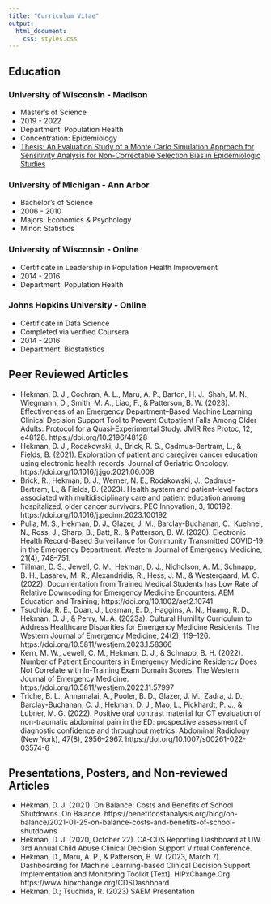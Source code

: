 ```yaml
---
title: "Curriculum Vitae"
output:
  html_document: 
    css: styles.css
---
```


::::::{.rows}

::::{.row}

## Education

### University of Wisconsin - Madison

 - Master's of Science
 - 2019 - 2022 
 - Department: Population Health
 - Concentration: Epidemiology
 - [Thesis: An Evaluation Study of a Monte Carlo Simulation Approach for Sensitivity Analysis for Non-Correctable Selection Bias in Epidemiologic Studies](https://github.com/dannhek/ms_thesis_public/)

### University of Michigan - Ann Arbor

 - Bachelor's of Science
 - 2006 - 2010 
 - Majors: Economics & Psychology
 - Minor: Statistics
 
### University of Wisconsin - Online 

 - Certificate in Leadership in Population Health Improvement
 - 2014 - 2016
 - Department: Population Health
 
### Johns Hopkins University - Online

 - Certificate in Data Science
 - Completed via verified Coursera
 - 2014 - 2016
 - Department: Biostatistics

::::

::::{.row}

## Peer Reviewed Articles

 - Hekman, D. J., Cochran, A. L., Maru, A. P., Barton, H. J., Shah, M. N., Wiegmann, D., Smith, M. A., Liao, F., & Patterson, B. W. (2023). Effectiveness of an Emergency Department–Based Machine Learning Clinical Decision Support Tool to Prevent Outpatient Falls Among Older Adults: Protocol for a Quasi-Experimental Study. JMIR Res Protoc, 12, e48128. https://doi.org/10.2196/48128
 - Hekman, D. J., Rodakowski, J., Brick, R. S., Cadmus-Bertram, L., & Fields, B. (2021). Exploration of patient and caregiver cancer education using electronic health records. Journal of Geriatric Oncology. https://doi.org/10.1016/j.jgo.2021.06.008
 - Brick, R., Hekman, D. J., Werner, N. E., Rodakowski, J., Cadmus-Bertram, L., & Fields, B. (2023). Health system and patient-level factors associated with multidisciplinary care and patient education among hospitalized, older cancer survivors. PEC Innovation, 3, 100192. https://doi.org/10.1016/j.pecinn.2023.100192
 - Pulia, M. S., Hekman, D. J., Glazer, J. M., Barclay-Buchanan, C., Kuehnel, N., Ross, J., Sharp, B., Batt, R., & Patterson, B. W. (2020). Electronic Health Record-Based Surveillance for Community Transmitted COVID-19 in the Emergency Department. Western Journal of Emergency Medicine, 21(4), 748–751.
 - Tillman, D. S., Jewell, C. M., Hekman, D. J., Nicholson, A. M., Schnapp, B. H., Lasarev, M. R., Alexandridis, R., Hess, J. M., & Westergaard, M. C. (2022). Documentation from Trained Medical Students has Low Rate of Relative Downcoding for Emergency Medicine Encounters. AEM Education and Training, https://doi.org/10.1002/aet2.10741
 - Tsuchida, R. E., Doan, J., Losman, E. D., Haggins, A. N., Huang, R. D., Hekman, D. J., & Perry, M. A. (2023a). Cultural Humility Curriculum to Address Healthcare Disparities for Emergency Medicine Residents. The Western Journal of Emergency Medicine, 24(2), 119–126. https://doi.org/10.5811/westjem.2023.1.58366
 - Kern, M. W., Jewell, C. M., Hekman, D. J., & Schnapp, B. H. (2022). Number of Patient Encounters in Emergency Medicine Residency Does Not Correlate with In-Training Exam Domain Scores. The Western Journal of Emergency Medicine. https://doi.org/10.5811/westjem.2022.11.57997
 - Triche, B. L., Annamalai, A., Pooler, B. D., Glazer, J. M., Zadra, J. D., Barclay-Buchanan, C. J., Hekman, D. J., Mao, L., Pickhardt, P. J., & Lubner, M. G. (2022). Positive oral contrast material for CT evaluation of non-traumatic abdominal pain in the ED: prospective assessment of diagnostic confidence and throughput  metrics. Abdominal Radiology (New York), 47(8), 2956–2967. https://doi.org/10.1007/s00261-022-03574-6

::::

::::{.row}

## Presentations, Posters, and Non-reviewed Articles

 - Hekman, D. J. (2021). On Balance: Costs and Benefits of School Shutdowns. On Balance. https://benefitcostanalysis.org/blog/on-balance/2021-01-25-on-balance-costs-and-benefits-of-school-shutdowns
 - Hekman, D. J. (2020, October 22). CA-CDS Reporting Dashboard at UW. 3rd Annual Child Abuse Clinical Decision Support Virtual Conference.
 - Hekman, D., Maru, A. P., & Patterson, B. W. (2023, March 7). Dashboarding for Machine Learning-based Clinical Decision Support Implementation and Monitoring Toolkit [Text]. HIPxChange.Org. https://www.hipxchange.org/CDSDashboard
 - Hekman, D.; Tsuchida, R. (2023) SAEM Presentation

::::

::::::